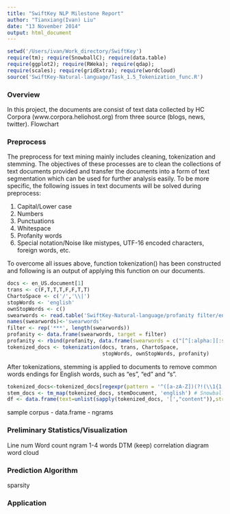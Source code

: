 ```yaml
---
title: "SwiftKey NLP Milestone Report"
author: "Tianxiang(Ivan) Liu"
date: "13 November 2014"
output: html_document
---
```


```r
setwd('/Users/ivan/Work_directory/SwiftKey')
require(tm); require(SnowballC); require(data.table)
require(ggplot2); require(RWeka); require(qdap);
require(scales); require(gridExtra); require(wordcloud)
source('SwiftKey-Natural-language/Task_1.5_Tokenization_func.R')
```

### Overview
In this project, the documents are consist of text data collected by HC Corpora (www.corpora.heliohost.org) from three source (blogs, news, twitter).
Flowchart


### Preprocess
The preprocess for text mining mainly includes cleaning, tokenization and stemming. The objectives of these processes are to clean the collections of text documents provided and transfer the documents into a form of text segmentation which can be used for further analysis easily. To be more specific, the following issues in text documents will be solved during preprocess:

1. Capital/Lower case
2. Numbers
3. Punctuations
4. Whitespace
5. Profanity words
6. Special notation/Noise like mistypes, UTF-16 encoded characters, foreign words, etc.

To overcome all issues above, function tokenization() has been constructed and following is an output of applying this function on our documents.
 
```r
docs <- en_US.document[1]
trans <- c(F,T,T,T,F,F,T,T)
ChartoSpace <- c('/','\\|')
stopWords <- 'english'
ownStopWords <- c()
swearwords <- read.table('SwiftKey-Natural-language/profanity filter/en', sep='\n')
names(swearwords)<-'swearwords'
filter <- rep('***', length(swearwords))
profanity <- data.frame(swearwords, target = filter)
profanity <- rbind(profanity, data.frame(swearwords = c("[^[:alpha:][:space:]']","â ","ã","ð"), target = c(" ","'","'","'")))
tokenized_docs <- tokenization(docs, trans, ChartoSpace,
                               stopWords, ownStopWords, profanity)
```

After tokenizations, stemming is applied to documents to remove common words endings for English words, such as "es", "ed" and "s". 
```r
tokenized_docs<-tokenized_docs[regexpr(pattern = '^([a-zA-Z])(?!(\\1{1,}))[a-zA-Z]*([a-zA-Z]+-([a-zA-Z]){2,})?(\'(s)?)?$', tokenized_docs, perl=T )>0]
stem_docs <- tm_map(tokenized_docs, stemDocument, 'english') # SnowballStemmer
df <- data.frame(text=unlist(sapply(tokenized_docs, '[',"content")),stringsAsFactors=F)
```

sample
corpus - data.frame - ngrams

### Preliminary Statistics/Visualization
Line num
Word count
ngram 1-4
words DTM (keep)
correlation diagram
word cloud


### Prediction Algorithm
sparsity


### Application
